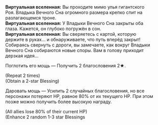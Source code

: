 {{Диалог Начало}}
:'''Виртуальная вселенная:''' Вы проходите мимо улья гигантского Роя. Владыка Вечного Сна огромного размера крепко спит на разлагающемся троне.
:'''Виртуальная вселенная:''' У Владыки Вечного Сна закрыты оба глаза. Кажется, он глубоко погружён в сон.
:'''Виртуальная вселенная:''' Вы сверяетесь с картой, которую держите в руках... и обнаруживаете, что путь вперёд закрыт! Собираясь свернуть с дороги, вы замечаете, как вокруг Владыки Вечного Сна собираются новые споры. Вам в голову приходит дерзкая идея...
:{{Диалог|Звезда}} Поглотить его мощь &mdash; Получить 2 благословения 2★.
:;(Repeat 2 times)
:;(Obtain a 2-star Blessing)
:{{Диалог|Звезда}} Даровать мощь &mdash; Усилить 2 случайных благословения, но все персонажи потеряют НР, равное 80% от их текущего НР. При этом позже можно получить более высокую награду.
:;(All allies lose 80% of their current HP)
:;(Enhance 2 random 1-3 star Blessings
{{Диалог Конец}}
